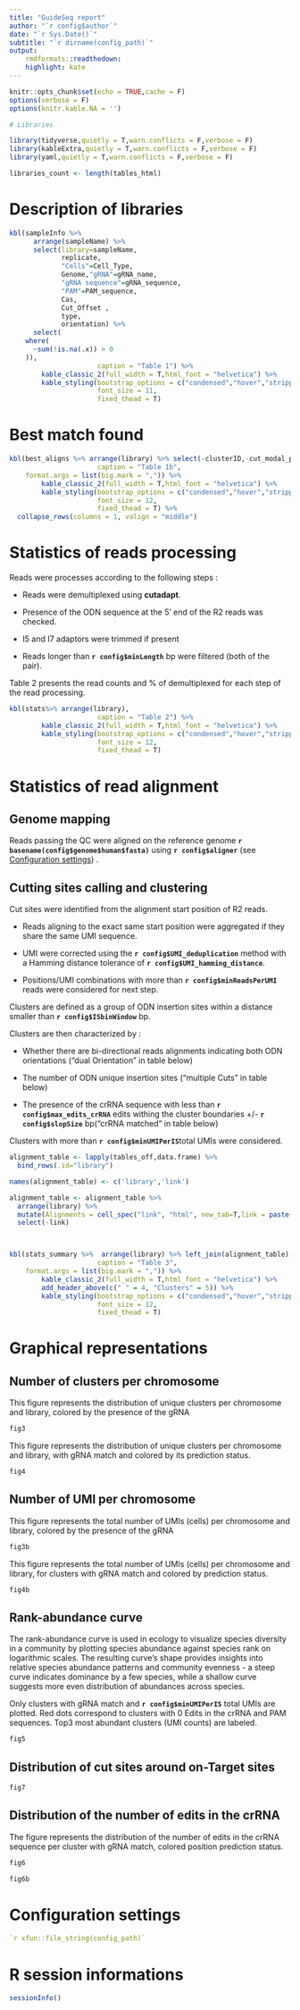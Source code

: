 ```yaml
---
title: "GuideSeq report"
author: "`r config$author`"
date: "`r Sys.Date()`"
subtitle: "`r dirname(config_path)`"
output: 
    rmdformats::readthedown:
    highlight: kate
---
```


```r
knitr::opts_chunk$set(echo = TRUE,cache = F)
options(verbose = F)
options(knitr.kable.NA = '')
```

```r
# Libraries

library(tidyverse,quietly = T,warn.conflicts = F,verbose = F)
library(kableExtra,quietly = T,warn.conflicts = F,verbose = F)
library(yaml,quietly = T,warn.conflicts = F,verbose = F)

libraries_count <- length(tables_html)

```

# Description of libraries

```r
kbl(sampleInfo %>% 
      arrange(sampleName) %>% 
      select(library=sampleName,
             replicate,
             "Cells"=Cell_Type, 
             Genome,"gRNA"=gRNA_name,
             "gRNA sequence"=gRNA_sequence, 
             "PAM"=PAM_sequence,
             Cas,
             Cut_Offset ,
             type,
             orientation) %>% 
      select(
    where(
      ~sum(!is.na(.x)) > 0
    )),
                      caption = "Table 1") %>%
        kable_classic_2(full_width = T,html_font = "helvetica") %>% 
        kable_styling(bootstrap_options = c("condensed","hover","stripped"),
                      font_size = 11,
                      fixed_thead = T) 
```

# Best match found

```r
kbl(best_aligns %>% arrange(library) %>% select(-clusterID,-cut_modal_position) %>% unite("position",chromosome,cut_gRNa_alignment,sep=":"),
                      caption = "Table 1b",
    format.args = list(big.mark = ",")) %>%
        kable_classic_2(full_width = T,html_font = "helvetica") %>% 
        kable_styling(bootstrap_options = c("condensed","hover","stripped"),
                      font_size = 12,
                      fixed_thead = T) %>%
  collapse_rows(columns = 1, valign = "middle")
```

# Statistics of reads processing

Reads were processes according to the following steps :

-   Reads were demultiplexed using **cutadapt**.

-   Presence of the ODN sequence at the 5' end of the R2 reads was checked.

-   I5 and I7 adaptors were trimmed if present

-   Reads longer than **`r config$minLength`** bp were filtered (both of the pair).

Table 2 presents the read counts and % of demultiplexed for each step of the read processing.

```r
kbl(stats%>% arrange(library),
                      caption = "Table 2") %>%
        kable_classic_2(full_width = T,html_font = "helvetica") %>% 
        kable_styling(bootstrap_options = c("condensed","hover","stripped"),
                      font_size = 12,
                      fixed_thead = T)
```

# Statistics of read alignment

## Genome mapping

Reads passing the QC were aligned on the reference genome **`r basename(config$genome$human$fasta)`** using **`r config$aligner`** (see [Configuration settings]) .

## Cutting sites calling and clustering

Cut sites were identified from the alignment start position of R2 reads.

-   Reads aligning to the exact same start position were aggregated if they share the same UMI sequence.

-   UMI were corrected using the **`r config$UMI_deduplication`** method with a Hamming distance tolerance of **`r config$UMI_hamming_distance`**.

-   Positions/UMI combinations with more than **`r config$minReadsPerUMI`** reads were considered for next step.

Clusters are defined as a group of ODN insertion sites within a distance smaller than **`r config$ISbinWindow`** bp.

Clusters are then characterized by :

-   Whether there are bi-directional reads alignments indicating both ODN orientations ("dual Orientation" in table below)

-   The number of ODN unique insertion sites ("multiple Cuts" in table below)

-   The presence of the crRNA sequence with less than **`r config$max_edits_crRNA`** edits withing the cluster boundaries +/- **`r config$slopSize`** bp("crRNA matched" in table below)

Clusters with more than **`r config$minUMIPerIS`**total UMIs were considered.

```r
alignment_table <- lapply(tables_off,data.frame) %>%
  bind_rows(.id="library")

names(alignment_table) <- c('library','link')

alignment_table <- alignment_table %>% 
  arrange(library) %>%  
  mutate(Alignments = cell_spec("link", "html", new_tab=T,link = paste("./report-files/",basename(link),sep = ""))) %>% 
  select(-link)



kbl(stats_summary %>%  arrange(library) %>% left_join(alignment_table),escape = F,
                      caption = "Table 3",
    format.args = list(big.mark = ",")) %>%
        kable_classic_2(full_width = T,html_font = "helvetica") %>% 
        add_header_above(c(" " = 4, "Clusters" = 5)) %>% 
        kable_styling(bootstrap_options = c("condensed","hover","stripped"),
                      font_size = 12,
                      fixed_thead = T)
```

# Graphical representations

## Number of clusters per chromosome

This figure represents the distribution of unique clusters per chromosome and library, colored by the presence of the gRNA

```r
fig3
```

This figure represents the distribution of unique clusters per chromosome and library, with gRNA match and colored by its prediction status.

```r
fig4
```

## Number of UMI per chromosome

This figure represents the total number of UMIs (cells) per chromosome and library, colored by the presence of the gRNA

```r
fig3b
```

This figure represents the total number of UMIs (cells) per chromosome and library, for clusters with gRNA match and colored by prediction status.

```r
fig4b
```

## Rank-abundance curve

The rank-abundance curve is used in ecology to visualize species diversity in a community by plotting species abundance against species rank on logarithmic scales. The resulting curve's shape provides insights into relative species abundance patterns and community evenness - a steep curve indicates dominance by a few species, while a shallow curve suggests more even distribution of abundances across species.

Only clusters with gRNA match and **`r config$minUMIPerIS`** total UMIs are plotted. Red dots correspond to clusters with 0 Edits in the crRNA and PAM sequences. Top3 most abundant clusters (UMI counts) are labeled.

```r
fig5
```

## Distribution of cut sites around on-Target sites

```r
fig7
```

## Distribution of the number of edits in the crRNA

The figure represents the distribution of the number of edits in the crRNA sequence per cluster with gRNA match, colored position prediction status.

```r
fig6
```

```r
fig6b
```

# Configuration settings

``` yaml
`r xfun::file_string(config_path)`
```

# R session informations

```r
sessionInfo()
```
